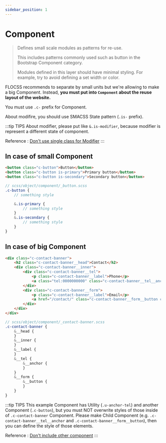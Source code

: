 ```yaml
---
sidebar_position: 1
---
```


# Component

> Defines small scale modules as patterns for re-use.
>
> This includes patterns commonly used such as button in the Bootstrap Component category.
>
> Modules defined in this layer should have minimal styling. For example, try to avoid defining a set width or color.

FLOCSS recommends to separate by small units but we're allowing to make a big Component. Instead, **you must put into `Component` about the reuse layout of the website.**

You must use `.c-` prefix for Component.

About modifire, you should use SMACSS State pattern (`.is-` prefix).

:::tip TIPS
About modifier, please put like `&.is-modifier`, because modifier is represent a different state of component.

Reference : [Don't use single class for Modifier](../important/modifier)
:::

## In case of small Component

```html
<button class="c-button">Button</button>
<button class="c-button is-primary">Primary button</button>
<button class="c-button is-secondary">Secondary button</button>
```

```scss
// scss/object/component/_button.scss
.c-button {
    // something style

    &.is-primary {
        // something style
    }
    &.is-secondary {
        // something style
    }
}
```

## In case of big Component

```html
<div class="c-contact-banner">
    <h2 class="c-contact-banner__head">Contact</h2>
    <div class="c-contact-banner__inner">
        <div class="c-contact-banner__tel">
            <p class="c-contact-banner__label">Phone</p>
            <a class="tel:0000000000" class="c-contact-banner__tel__anchor u-anchor-tel">000-000-0000</a>
        </div>
        <div class="c-contact-banner__form">
            <p class="c-contact-banner__label">Email</p>
            <a href="/contact/" class="c-contact-banner__form__button c-button">Contact form</a>
        </div>
    </div>
</div>
```

```scss
// scss/object/component/_contact-banner.scss
.c-contact-banner {
    &__head {
    }
    &__inner {
    }
    &__label {
    }
    &__tel {
        &__anchor {
        }
    }
    &__form {
        &__button {
        }
    }
}
```

:::tip TIPS
This example Component has Utility (`.u-anchor-tel`) and another Component (`.c-button`), but you must NOT overwrite styles of those inside of `.c-contact-banner` Component. Please make Child Component (e.g. `.c-contact-banner__tel__anchor` and `.c-contact-banner__form__button`), then you can define the style of those elements.

Reference : [Don't include other component](/docs/html/methodologies/important/child)
:::